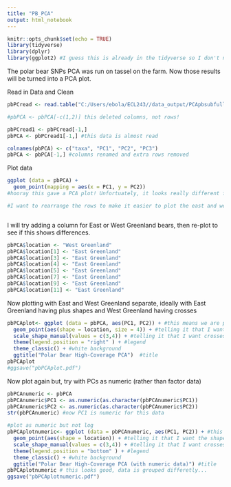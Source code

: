 ---
title: "PB_PCA"
output: html_notebook
---
```{r setup, include=FALSE}
knitr::opts_chunk$set(echo = TRUE)
library(tidyverse)
library(dplyr)
library(ggplot2) #I guess this is already in the tidyverse so I don't need to load
```


The polar bear SNPs PCA was run on tassel on the farm. Now those results will be turned into a PCA plot.

Read in Data and Clean
```{r}
pbPCread <- read.table("C:/Users/ebola/ECL243//data_output/PCApbsubfulldata1.txt", comment.char = "", fill=T, sep="\t") #leaving header=true confused it, so I just read it in without, need to get rid of two rows

#pbPCA <- pbPCA[-c(1,2)] this deleted columns, not rows!

pbPCread1 <- pbPCread[-1,]
pbPCA <- pbPCread1[-1,] #this data is almost read

colnames(pbPCA) <- c("taxa", "PC1", "PC2", "PC3")
pbPCA <- pbPCA[-1,] #columns renamed and extra rows removed
```

Plot data
```{r}
ggplot (data = pbPCA) +
  geom_point(mapping = aes(x = PC1, y = PC2)) 
#hooray this gave a PCA plot! Unfortuately, it looks really different from the PCA plot in the paper.

#I want to rearrange the rows to make it easier to plot the east and west greenland bears.



```

I will try adding a column for East or West Greenland bears, then re-plot to see if this shows differences.
```{r}
pbPCA$location <- "West Greenland"
pbPCA$location[1] <- "East Greenland"
pbPCA$location[3] <- "East Greenland"
pbPCA$location[4] <- "East Greenland"
pbPCA$location[5] <- "East Greenland"
pbPCA$location[7] <- "East Greenland"
pbPCA$location[9] <- "East Greenland"
pbPCA$location[11] <- "East Greenland"
```

Now plotting with East and West Greenland separate, ideally with East Greenland having plus shapes and West Greenland having crosses
```{r}

pbPCAplot<- ggplot (data = pbPCA, aes(PC1, PC2)) + #this means we are plotting the PC1 & PC2
  geom_point(aes(shape = location, size = 4)) + #telling it that I want the shapes to change by location
  scale_shape_manual(values = c(3,4)) + #telling it that I want crosses and pluses
  theme(legend.position = "right" ) + #legend
  theme_classic() + #white background
  ggtitle("Polar Bear High-Coverage PCA")  #title
pbPCAplot
#ggsave("pbPCAplot.pdf")

```

Now plot again but, try with PCs as numeric (rather than factor data)

```{r}
pbPCAnumeric <- pbPCA
pbPCAnumeric$PC1 <- as.numeric(as.character(pbPCAnumeric$PC1))
pbPCAnumeric$PC2 <- as.numeric(as.character(pbPCAnumeric$PC2))
str(pbPCAnumeric) #now PC1 is numeric for this data

#plot as numeric but not log
pbPCAplotnumeric<- ggplot (data = pbPCAnumeric, aes(PC1, PC2)) + #this means we are plotting the PC1 & PC2
  geom_point(aes(shape = location)) + #telling it that I want the shapes to change by location
  scale_shape_manual(values = c(3,4)) + #telling it that I want crosses and pluses
  theme(legend.position = "bottom" ) + #legend
  theme_classic() + #white background
  ggtitle("Polar Bear High-Coverage PCA (with numeric data)") #title
pbPCAplotnumeric # this looks good, data is grouped differetly...
ggsave("pbPCAplotnumeric.pdf")
```



